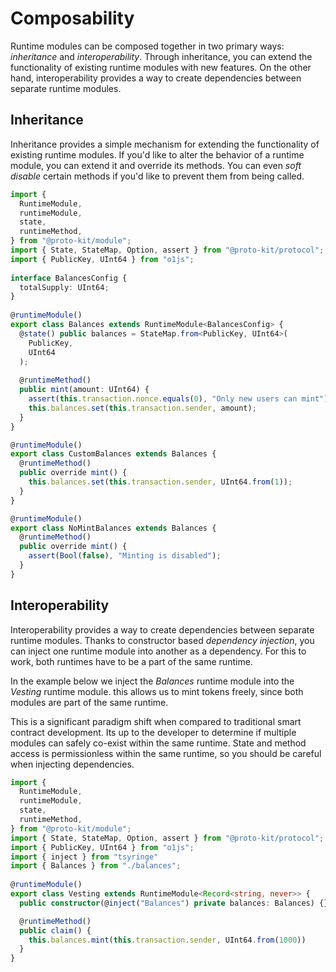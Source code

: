 
# Composability

Runtime modules can be composed together in two primary ways: _inheritance_ and _interoperability_.
Through inheritance, you can extend the functionality of existing runtime modules with new features.
On the other hand, interoperability provides a way to create dependencies between separate runtime modules.

## Inheritance

Inheritance provides a simple mechanism for extending the functionality of existing runtime modules.
If you'd like to alter the behavior of a runtime module, you can extend it and override its methods.
You can even _soft disable_ certain methods if you'd like to prevent them from being called.

```typescript {30-33, 38-41} showLineNumbers filename="balances.ts"
import {
  RuntimeModule,
  runtimeModule,
  state,
  runtimeMethod,
} from "@proto-kit/module";
import { State, StateMap, Option, assert } from "@proto-kit/protocol";
import { PublicKey, UInt64 } from "o1js";
 
interface BalancesConfig {
  totalSupply: UInt64;
}
 
@runtimeModule()
export class Balances extends RuntimeModule<BalancesConfig> {
  @state() public balances = StateMap.from<PublicKey, UInt64>(
    PublicKey,
    UInt64
  );
 
  @runtimeMethod()
  public mint(amount: UInt64) {
    assert(this.transaction.nonce.equals(0), "Only new users can mint");
    this.balances.set(this.transaction.sender, amount);
  }
}

@runtimeModule()
export class CustomBalances extends Balances {
  @runtimeMethod()
  public override mint() {
    this.balances.set(this.transaction.sender, UInt64.from(1));
  }
}

@runtimeModule()
export class NoMintBalances extends Balances {
  @runtimeMethod()
  public override mint() {
    assert(Bool(false), "Minting is disabled");
  }
}
```

## Interoperability

Interoperability provides a way to create dependencies between separate runtime modules. Thanks to
constructor based _dependency injection_, you can inject one runtime module into another as a dependency. 
For this to work, both runtimes have to be a part of the same runtime.

In the example below we inject the _Balances_ runtime module into the _Vesting_ runtime module.
this allows us to mint tokens freely, since both modules are part of the same runtime.

<Callout type="warning">
This is a significant paradigm shift when compared to traditional smart contract development. Its up
to the developer to determine if multiple modules can safely co-exist within the same runtime. State and method
access is permissionless within the same runtime, so you should be careful when injecting dependencies.
</Callout>

```typescript {30-33, 38-41} showLineNumbers filename="balances.ts"
import {
  RuntimeModule,
  runtimeModule,
  state,
  runtimeMethod,
} from "@proto-kit/module";
import { State, StateMap, Option, assert } from "@proto-kit/protocol";
import { PublicKey, UInt64 } from "o1js";
import { inject } from "tsyringe"
import { Balances } from "./balances";
 
@runtimeModule()
export class Vesting extends RuntimeModule<Record<string, never>> {
  public constructor(@inject("Balances") private balances: Balances) {}

  @runtimeMethod()
  public claim() {
    this.balances.mint(this.transaction.sender, UInt64.from(1000))
  }
}
```